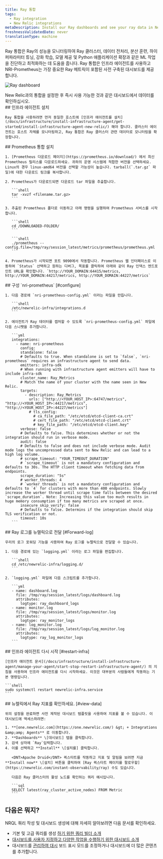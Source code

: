 ```yaml
---
title: Ray 통합
tags:
  - Ray integration
  - New Relic integrations
metaDescription: Install our Ray dashboards and see your ray data in New Relic.
freshnessValidatedDate: never
translationType: machine
---
```


Ray 통합은 Ray의 성능을 모니터링하여 Ray 클러스터, 데이터 전처리, 분산 훈련, 하이퍼파라미터 튜닝, 강화 학습, 모델 제공 및 Python 애플리케이션 확장과 같은 ML 작업을 진단하고 최적화하는 데 도움을 줍니다. Ray 통합은 인프라 에이전트를 사용하고 NRI-Prometheus는 가장 중요한 Ray 메트릭이 포함된 사전 구축된 대시보드를 제공합니다.

<img
  src="/images/infrastructure_screenshot-full_ray-dashboard.webp"
  title="Ray dashboard"
  alt="Ray dashboard"
/>

<figcaption>
  New Relic과의 통합을 설정한 후 즉시 사용 가능한 것과 같은 대시보드에서 데이터를 확인하십시오.
</figcaption>

<Steps>
  <Step>
    ## 인프라 에이전트 설치

    Ray 통합을 사용하려면 먼저 동일한 호스트에 [인프라 에이전트를 설치](/docs/infrastructure/install-infrastructure-agent/get-started/install-infrastructure-agent-new-relic/) 해야 합니다. 클러스터 에이전트는 호스트 자체를 모니터링하고, Ray 통합은 Ray 클러스터 관련 데이터로 모니터링을 확장합니다.
  </Step>

  <Step>
    ## Prometheus 통합 설치

    1. [Prometheus 다운로드 페이지](https://prometheus.io/download/) 에서 최신 Prometheus 릴리스를 다운로드하세요. 귀하의 운영 시스템에 적합한 버전을 선택하세요. Linux의 경우 linux-amd64 버전을 선택할 가능성이 높습니다. tarball(`.tar.gz` 파일)에 대한 다운로드 링크를 복사합니다.

    2. Prometheus가 다운로드되면 다운로드 tar 파일을 추출합니다.

       ```shell
       tar -xvzf <filename.tar.gz>
       ```

    3. 추출된 Prometheus 폴더로 이동하고 아래 명령을 실행하여 Prometheus 서비스를 시작합니다.

       ```shell
       cd /DOWNLOADED-FOLDER/
       ```

       ```shell
       ./prometheus --config.file=/tmp/ray/session_latest/metrics/prometheus/prometheus.yml
       ```

    4. Prometheus가 시작되면 포트 9090에서 작동합니다. Prometheus 웹 인터페이스로 이동하여 `Status` 선택하고 원하는 디버그, 목표를 클릭하여 아래와 같이 Ray 인덱스 엔드포인트 URL을 확인합니다. `http://YOUR_DOMAIN:64415/metrics, http://YOUR_DOMAIN:44217/metrics, http://YOUR_DOMAIN:44227/metrics`
  </Step>

  <Step>
    ## 구성 `nri-prometheus` [#configure]

    1. 다음 경로에 `nri-prometheus-config.yml` 이라는 파일을 만듭니다.

       ```shell
       /etc/newrelic-infra/integrations.d
       ```

    2. 에이전트가 Ray 데이터를 캡처할 수 있도록 `nri-prometheus-config.yml` 파일에 다음 스니펫을 추가합니다.

       ```yml
       integrations:
         - name: nri-prometheus
           config:
           standalone: false
           # Defaults to true. When standalone is set to `false`, `nri-prometheus` requires an infrastructure agent to send data.
           emitters: infra-sdk
           # When running with infrastructure agent emitters will have to include infra-sdk
           cluster_name: Ray_Metrics
           # Match the name of your cluster with the name seen in New Relic. 
           targets:
             - description: Ray_Metrics
               urls: ["http://<YOUR_HOST_IP>:64747/metrics", "http://<YOUR_HOST_IP>:44217/metrics", "http://<YOUR_HOST_IP>:44227/metrics"]
               # tls_config:
                 # ca_file_path: "/etc/etcd/etcd-client-ca.crt"
                 # cert_file_path: "/etc/etcd/etcd-client.crt"
                 # key_file_path: "/etc/etcd/etcd-client.key"
           verbose: false
           # Defaults to false. This determines whether or not the integration should run in verbose mode.
           audit: false
           # Defaults to false and does not include verbose mode. Audit mode logs the uncompressed data sent to New Relic and can lead to a high log volume.
           # scrape_timeout: "YOUR_TIMEOUT_DURATION"
           # `scrape_timeout` is not a mandatory configuration and defaults to 30s. The HTTP client timeout when fetching data from endpoints.
           scrape_duration: "5s"
           # worker_threads: 4
           # `worker_threads` is not a mandatory configuration and defaults to `4` for clusters with more than 400 endpoints. Slowly increase the worker thread until scrape time falls between the desired `scrape_duration`. Note: Increasing this value too much results in huge memory consumption if too many metrics are scraped at once.
           insecure_skip_verify: false
           # Defaults to false. Determins if the integration should skip TLS verification or not.
           timeout: 10s
       ```
  </Step>

  <Step>
    ## Ray 로그를 뉴렐릭으로 전달 [#Forward-log]

    우리의 로그 포워딩 기능을 사용하여 Ray 로그를 뉴렐릭으로 전달할 수 있습니다.

    1. 다음 경로에 있는 `logging.yml` 이라는 로그 파일을 편집합니다.

       ```shell
       cd /etc/newrelic-infra/logging.d/
       ```

    2. `logging.yml` 파일에 다음 스크립트를 추가합니다.

       ```yml
       - name: dashboard.log
         file: /tmp/ray/session_latest/logs/dashboard.log
         attributes:
           logtype: ray_dashboard_logs
       - name: monitor.log
         file: /tmp/ray/session_latest/logs/monitor.log
         attributes:
           logtype: ray_monitor_logs
       - name: log_monitor.log
         file: /tmp/ray/session_latest/logs/log_monitor.log
         attributes:
           logtype: ray_log_monitor_logs
       ```
  </Step>

  <Step>
    ## 인프라 에이전트 다시 시작 [#restart-infra]

    [인프라 에이전트 문서](/docs/infrastructure/install-infrastructure-agent/manage-your-agent/start-stop-restart-infrastructure-agent/) 의 지침을 사용하여 인프라 에이전트를 다시 시작하세요. 이것은 대부분의 사람들에게 작동하는 기본 명령입니다.

    ```shell
    sudo systemctl restart newrelic-infra.service
    ```
  </Step>

  <Step>
    ## 뉴렐릭에서 Ray 지표를 확인하세요. [#view-data]

    위의 설정을 완료하면 사전 제작된 대시보드 템플릿을 사용하여 지표를 볼 수 있습니다. 이 대시보드에 액세스하려면:

    1. **[one.newrelic.com](https://one.newrelic.com/) &gt; + Integrations &amp;amp; Agents** 로 이동합니다.
    2. **Dashboards** \[대시보드] 탭을 클릭합니다.
    3. 검색 상자에 `Ray`입력합니다.
    4. 이를 선택하고 **Install** \[설치를] 클릭합니다.

       <DNT>Apache Druid</DNT> 퀵스타트를 작동하고 지표 및 알림을 보려면 지금 **Install now** \[설치] 버튼을 클릭하여 [Ray 퀵스타트 페이지를 팔로우할](https://newrelic.com/instant-observability/ray) 수도 있습니다.

       다음은 Ray 클러스터의 활성 노드를 확인하는 쿼리 예시입니다.

       ```sql
       SELECT latest(ray_cluster_active_nodes) FROM Metric
       ```
  </Step>
</Steps>

## 다음은 뭐지?

NRQL 쿼리 작성 및 대시보드 생성에 대해 자세히 알아보려면 다음 문서를 확인하세요.

* 기본 및 고급 쿼리를 생성 [하기 위한 쿼리 빌더 소개](/docs/query-your-data/explore-query-data/query-builder/introduction-query-builder)
* [대시보드를 사용자 지정하고 다양한 작업을 수행하기 위한 대시보드 소개](/docs/query-your-data/explore-query-data/dashboards/introduction-dashboards)
* 대시보드를 [관리하여 대시](/docs/query-your-data/explore-query-data/dashboards/manage-your-dashboard) 보드 표시 모드를 조정하거나 대시보드에 더 많은 콘텐츠를 추가합니다.
